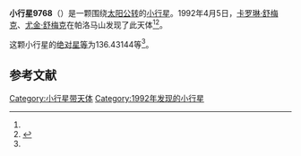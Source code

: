 {{Infobox planet
| bgcolour = #FFFFC0
| name = 9768 Stephenmaran
| symbol = 
| image = 
| caption = 
| discovery = yes
| discovery_ref = 
| discoverer = [[卡罗琳·舒梅克|卡罗琳·舒梅克]]、[[尤金·舒梅克|尤金·舒梅克]]
| discovery_site = [[帕洛马山|帕洛马山]] 
| discovered = 1992年4月5日
| designations = yes
| mp_name = 
| named_after = 
| alt_names = 1992 GB1/ 1977 JE / 1996 HT19
| mp_category = [[主带小行星|主带小行星]]
| orbit_ref = <ref name="a">[http://ssd.jpl.nasa.gov/sbdb.cgi?sstr=9768 9768 Stephenmaran] {{Wayback|url=http://ssd.jpl.nasa.gov/sbdb.cgi?sstr=9768 |date=20140928124023 }}，小行星數據庫瀏覽器（JPL Small-Body Database Browser）－[[美国国家航空航天局|美国国家航空航天局]]喷气推进实验室</ref>
| epoch = 2456400.5 (2013年4月18日更新)
| aphelion = {{convert|2.9433153|AU|km|3|abbr=on|lk=out}}
| perihelion = {{convert|1.9074391|AU|km|3|abbr=on}}
| semimajor = {{convert|2.4253772|AU|km|3|abbr=on}}
| eccentricity = 0.2135495
| period = 1379.645001 [[日|日]]<br />3.78[[儒略年|儒略年]]
| avg_speed = 
| inclination = 24.24145
| asc_node = 38.88252
| mean_anomaly = 
| arg_peri = 136.43144
| satellites = 
| physical_characteristics = yes
| dimensions = 
| mass = 
| density = 
| surface_grav = 
| escape_velocity = 
| sidereal_day = 
| axial_tilt = 
| pole_ecliptic_lat = 
| pole_ecliptic_lon = 
| albedo = 
| temperatures= 
| temp_name1 = 
| mean_temp_1 = 
| max_temp_1 = 
| temp_name2 = 
| max_temp_2 = 
| spectral_type = 
| abs_magnitude = 136.43144
}}

'''小行星9768'''（{{lang-en|9768 Stephenmaran}}）是一颗围绕[[太阳|太阳]][[公转|公转]]的[[小行星|小行星]]。1992年4月5日，[[卡罗琳·舒梅克|卡罗琳·舒梅克]]、[[尤金·舒梅克|尤金·舒梅克]]在帕洛马山发现了此天体<ref name="a" /><ref>{{cite news|title=小行星列表|url=http://cfa-www.harvard.edu/iau/lists/NumberedMPs.txt|accessdate=2013-07-08|newspaper=哈佛大学|archive-date=2008-05-17|archive-url=https://web.archive.org/web/20080517010638/http://cfa-www.harvard.edu/iau/lists/NumberedMPs.txt|dead-url=no}}</ref>。

这颗小行星的[[绝对星等|绝对星等]]为136.43144等<ref name="a" />。

==参考文献==
{{reflist}}
{{Minor Planet Number|[[小行星9767|小行星9767]]|[[小行星9769|小行星9769]]}}

{{小天体}}

[[Category:小行星带天体|Category:小行星带天体]]
[[Category:1992年发现的小行星|Category:1992年发现的小行星]]

{{asteroid-stub}}